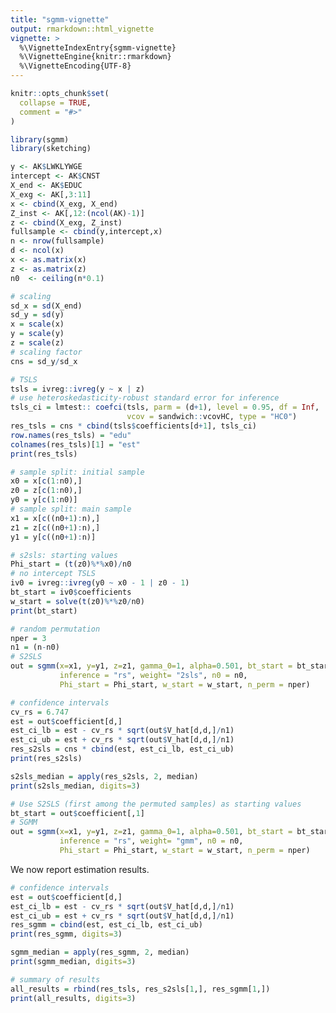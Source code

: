 ```yaml
---
title: "sgmm-vignette"
output: rmarkdown::html_vignette
vignette: >
  %\VignetteIndexEntry{sgmm-vignette}
  %\VignetteEngine{knitr::rmarkdown}
  %\VignetteEncoding{UTF-8}
---
```


```r
knitr::opts_chunk$set(
  collapse = TRUE,
  comment = "#>"
)
```

```r
library(sgmm)
library(sketching)
```


```r
y <- AK$LWKLYWGE
intercept <- AK$CNST
X_end <- AK$EDUC
X_exg <- AK[,3:11]
x <- cbind(X_exg, X_end)
Z_inst <- AK[,12:(ncol(AK)-1)]
z <- cbind(X_exg, Z_inst)
fullsample <- cbind(y,intercept,x)
n <- nrow(fullsample)
d <- ncol(x)
x <- as.matrix(x)
z <- as.matrix(z)
n0  <- ceiling(n*0.1)
```


```r
# scaling
sd_x = sd(X_end)
sd_y = sd(y)
x = scale(x)
y = scale(y)
z = scale(z)
# scaling factor
cns = sd_y/sd_x
```


```r
# TSLS
tsls = ivreg::ivreg(y ~ x | z) 
# use heteroskedasticity-robust standard error for inference
tsls_ci = lmtest:: coefci(tsls, parm = (d+1), level = 0.95, df = Inf, 
                          vcov = sandwich::vcovHC, type = "HC0")
res_tsls = cns * cbind(tsls$coefficients[d+1], tsls_ci)
row.names(res_tsls) = "edu"
colnames(res_tsls)[1] = "est"
print(res_tsls)
```

```r
# sample split: initial sample 
x0 = x[c(1:n0),]
z0 = z[c(1:n0),]
y0 = y[c(1:n0)]
# sample split: main sample 
x1 = x[c((n0+1):n),]
z1 = z[c((n0+1):n),]
y1 = y[c((n0+1):n)]
```


```r
# s2sls: starting values
Phi_start = (t(z0)%*%x0)/n0
# no intercept TSLS
iv0 = ivreg::ivreg(y0 ~ x0 - 1 | z0 - 1)
bt_start = iv0$coefficients
w_start = solve(t(z0)%*%z0/n0)
print(bt_start)
```

```r
# random permutation
nper = 3
n1 = (n-n0)
# S2SLS
out = sgmm(x=x1, y=y1, z=z1, gamma_0=1, alpha=0.501, bt_start = bt_start,
           inference = "rs", weight= "2sls", n0 = n0,
           Phi_start = Phi_start, w_start = w_start, n_perm = nper)
```


```r
# confidence intervals 
cv_rs = 6.747
est = out$coefficient[d,]
est_ci_lb = est - cv_rs * sqrt(out$V_hat[d,d,]/n1)
est_ci_ub = est + cv_rs * sqrt(out$V_hat[d,d,]/n1)
res_s2sls = cns * cbind(est, est_ci_lb, est_ci_ub)
print(res_s2sls)
```


```r
s2sls_median = apply(res_s2sls, 2, median)
print(s2sls_median, digits=3)
```

```r
# Use S2SLS (first among the permuted samples) as starting values
bt_start = out$coefficient[,1]
# SGMM
out = sgmm(x=x1, y=y1, z=z1, gamma_0=1, alpha=0.501, bt_start = bt_start,
           inference = "rs", weight= "gmm", n0 = n0,
           Phi_start = Phi_start, w_start = w_start, n_perm = nper)
```

We now report estimation results.

```r
# confidence intervals 
est = out$coefficient[d,]
est_ci_lb = est - cv_rs * sqrt(out$V_hat[d,d,]/n1)
est_ci_ub = est + cv_rs * sqrt(out$V_hat[d,d,]/n1)
res_sgmm = cbind(est, est_ci_lb, est_ci_ub)
print(res_sgmm, digits=3)
```


```r
sgmm_median = apply(res_sgmm, 2, median)
print(sgmm_median, digits=3)
```

```r
# summary of results
all_results = rbind(res_tsls, res_s2sls[1,], res_sgmm[1,])
print(all_results, digits=3)
```
